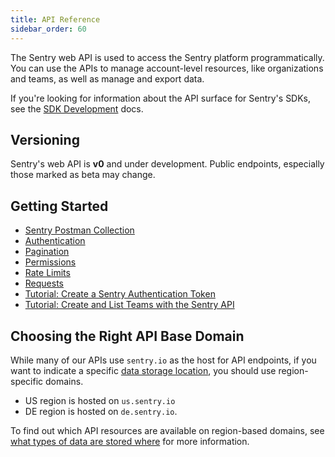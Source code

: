 ```yaml
---
title: API Reference
sidebar_order: 60
---
```


The Sentry web API is used to access the Sentry platform programmatically. You can use the APIs to manage account-level resources, like organizations and teams, as well as manage and export data.

If you're looking for information about the API surface for Sentry's SDKs, see the [SDK Development](https://develop.sentry.dev/sdk/overview/) docs.

## Versioning

Sentry's web API is **v0** and under development. Public endpoints, especially those marked as beta may change.

## Getting Started

- [Sentry Postman Collection](https://www.postman.com/sentryio)
- [Authentication](/api/auth/)
- [Pagination](/api/pagination/)
- [Permissions](/api/permissions/)
- [Rate Limits](/api/ratelimits)
- [Requests](/api/requests/)
- [Tutorial: Create a Sentry Authentication Token](/api/guides/create-auth-token/)
- [Tutorial: Create and List Teams with the Sentry API](/api/guides/teams-tutorial/)

## Choosing the Right API Base Domain

While many of our APIs use `sentry.io` as the host for API endpoints, if
you want to indicate a specific [data storage location](/organization/data-storage-location/#what-types-of-data-are-stored-where), you should use region-specific domains.

- US region is hosted on `us.sentry.io`
- DE region is hosted on `de.sentry.io`.

To find out which API resources are available on region-based domains, see [what
types of data are stored
where](/organization/data-storage-location/#what-types-of-data-are-stored-where) for more information.

